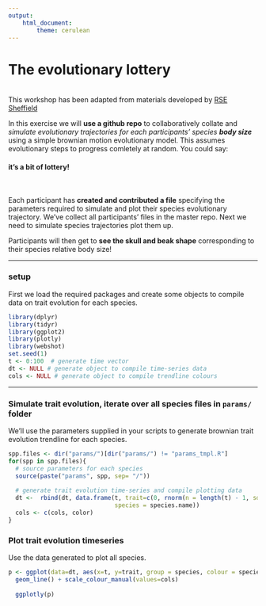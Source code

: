 ```yaml
---
output: 
    html_document:
        theme: cerulean
---
```

# **The evolutionary lottery**

<br>
This workshop has been adapted from materials developed by [RSE Sheffield](https://github.com/RSE-Sheffield/collaborative_github_exercise)

In this exercise we will **use a github repo** to collaboratively collate and *simulate evolutionary trajectories for each participants' species* ***body size*** using a simple brownian motion evolutionary model. This assumes evolutionary steps to progress comletely at random. You could say: 

#### it's a bit of lottery!

<br>

Each participant has **created and contributed a file** specifying the parameters required to simulate and plot their species evolutionary trajectory. We've collect all participants' files in the master repo. Next we need to simulate species trajectories plot them up.

Participants will then get to **see the skull and beak shape** corresponding to their species relative body size!

***

### setup

First we load the required packages and create some objects to compile data on trait evolution for each species.

```r
library(dplyr)
library(tidyr)
library(ggplot2)
library(plotly)
library(webshot)
set.seed(1)
t <- 0:100  # generate time vector
dt <- NULL # generate object to compile time-series data
cols <- NULL # generate object to compile trendline colours
```

***

### Simulate trait evolution, iterate over all species files in `params/` folder

We'll use the parameters supplied in your scripts to generate brownian trait evolution trendline for each species.

```r
spp.files <- dir("params/")[dir("params/") != "params_tmpl.R"]
for(spp in spp.files){
  # source parameters for each species
  source(paste("params", spp, sep= "/"))
  
  # generate trait evolution time-series and compile plotting data
  dt <-  rbind(dt, data.frame(t, trait=c(0, rnorm(n = length(t) - 1, sd = sqrt(sig2)) %>% cumsum()),
                              species = species.name))
  cols <- c(cols, color)
}
```



### Plot trait evolution timeseries

Use the data generated to plot all species.

```r
p <- ggplot(data=dt, aes(x=t, y=trait, group = species, colour = species)) + 
  geom_line() + scale_colour_manual(values=cols) 
  
  ggplotly(p)
```

